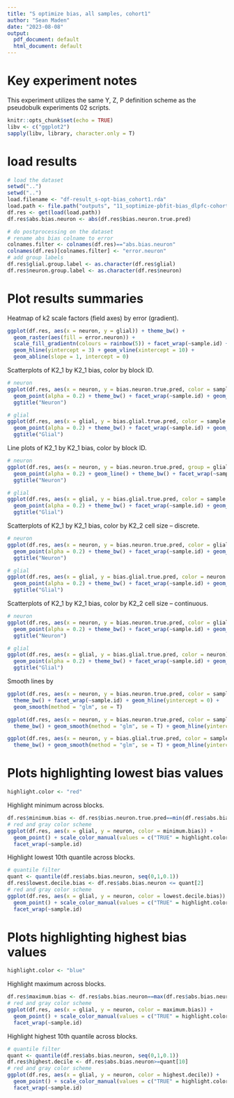 ```yaml
---
title: "S optimize bias, all samples, cohort1"
author: "Sean Maden"
date: "2023-08-08"
output:
  pdf_document: default
  html_document: default
---
```


# Key experiment notes

This experiment utilizes the same Y, Z, P definition scheme as the pseudobulk experiments 02 scripts.

```r
knitr::opts_chunk$set(echo = TRUE)
libv <- c("ggplot2")
sapply(libv, library, character.only = T)
```

# load results

```r
# load the dataset
setwd("..")
setwd("..")
load.filename <- "df-result_s-opt-bias_cohort1.rda"
load.path <- file.path("outputs", "11_soptimize-pbfit-bias_dlpfc-cohort1", load.filename)
df.res <- get(load(load.path))
df.res$abs.bias.neuron <- abs(df.res$bias.neuron.true.pred)

# do postprocessing on the dataset
# rename abs bias colname to error
colnames.filter <- colnames(df.res)=="abs.bias.neuron"
colnames(df.res)[colnames.filter] <- "error.neuron"
# add group labels
df.res$glial.group.label <- as.character(df.res$glial)
df.res$neuron.group.label <- as.character(df.res$neuron)
```

# Plot results summaries

Heatmap of k2 scale factors (field axes) by error (gradient).

```r
ggplot(df.res, aes(x = neuron, y = glial)) + theme_bw() +
  geom_raster(aes(fill = error.neuron)) +
  scale_fill_gradientn(colours = rainbow(5)) + facet_wrap(~sample.id) +
  geom_hline(yintercept = 3) + geom_vline(xintercept = 10) +
  geom_abline(slope = 1, intercept = 0)
```

Scatterplots of K2_1 by K2_1 bias, color by block ID.

```r
# neuron
ggplot(df.res, aes(x = neuron, y = bias.neuron.true.pred, color = sample.id)) + 
  geom_point(alpha = 0.2) + theme_bw() + facet_wrap(~sample.id) + geom_hline(yintercept = 0) +
  ggtitle("Neuron")

# glial
ggplot(df.res, aes(x = glial, y = bias.glial.true.pred, color = sample.id)) + 
  geom_point(alpha = 0.2) + theme_bw() + facet_wrap(~sample.id) + geom_hline(yintercept = 0) +
  ggtitle("Glial")
```

Line plots of K2_1 by K2_1 bias, color by block ID.

```r
# neuron
ggplot(df.res, aes(x = neuron, y = bias.neuron.true.pred, group = glial.group.label)) + 
  geom_point(alpha = 0.2) + geom_line() + theme_bw() + facet_wrap(~sample.id) + geom_hline(yintercept = 0) +
  ggtitle("Neuron")

# glial
ggplot(df.res, aes(x = glial, y = bias.glial.true.pred, color = sample.id)) + 
  geom_point(alpha = 0.2) + theme_bw() + facet_wrap(~sample.id) + geom_hline(yintercept = 0) +
  ggtitle("Glial")
```

Scatterplots of K2_1 by K2_1 bias, color by K2_2 cell size -- discrete.

```r
# neuron
ggplot(df.res, aes(x = neuron, y = bias.neuron.true.pred, color = glial.group.label)) + 
  geom_point(alpha = 0.2) + theme_bw() + facet_wrap(~sample.id) + geom_hline(yintercept = 0) +
  ggtitle("Neuron")

# glial
ggplot(df.res, aes(x = glial, y = bias.glial.true.pred, color = neuron.group.label)) + 
  geom_point(alpha = 0.2) + theme_bw() + facet_wrap(~sample.id) + geom_hline(yintercept = 0) +
  ggtitle("Glial")
```

Scatterplots of K2_1 by K2_1 bias, color by K2_2 cell size -- continuous.

```r
# neuron
ggplot(df.res, aes(x = neuron, y = bias.neuron.true.pred, color = glial)) + 
  geom_point(alpha = 0.2) + theme_bw() + facet_wrap(~sample.id) + geom_hline(yintercept = 0) +
  ggtitle("Neuron")

# glial
ggplot(df.res, aes(x = glial, y = bias.glial.true.pred, color = neuron)) + 
  geom_point(alpha = 0.2) + theme_bw() + facet_wrap(~sample.id) + geom_hline(yintercept = 0) +
  ggtitle("Glial")
```

Smooth lines by

```r
ggplot(df.res, aes(x = neuron, y = bias.neuron.true.pred, color = sample.id)) + 
  theme_bw() + facet_wrap(~sample.id) + geom_hline(yintercept = 0) +
  geom_smooth(method = "glm", se = T)

ggplot(df.res, aes(x = neuron, y = bias.neuron.true.pred, color = sample.id)) + 
  theme_bw() + geom_smooth(method = "glm", se = T) + geom_hline(yintercept = 0)

ggplot(df.res, aes(x = neuron, y = bias.glial.true.pred, color = sample.id)) + 
  theme_bw() + geom_smooth(method = "glm", se = T) + geom_hline(yintercept = 0)
```

# Plots highlighting lowest bias values

```r
highlight.color <- "red"
```

Highlight minimum across blocks.

```r
df.res$minimum.bias <- df.res$bias.neuron.true.pred==min(df.res$abs.bias.neuron)
# red and gray color scheme
ggplot(df.res, aes(x = glial, y = neuron, color = minimum.bias)) + 
  geom_point() + scale_color_manual(values = c("TRUE" = highlight.color, "FALSE" = "gray")) +
  facet_wrap(~sample.id)
```

Highlight lowest 10th quantile across blocks.

```r
# quantile filter
quant <- quantile(df.res$abs.bias.neuron, seq(0,1,0.1))
df.res$lowest.decile.bias <- df.res$abs.bias.neuron <= quant[2]
# red and gray color scheme
ggplot(df.res, aes(x = glial, y = neuron, color = lowest.decile.bias)) + 
  geom_point() + scale_color_manual(values = c("TRUE" = highlight.color, "FALSE" = "gray")) +
  facet_wrap(~sample.id)
```

# Plots highlighting highest bias values

```r
highlight.color <- "blue"
```

Highlight maximum across blocks.

```r
df.res$maximum.bias <- df.res$abs.bias.neuron==max(df.res$abs.bias.neuron)
# red and gray color scheme
ggplot(df.res, aes(x = glial, y = neuron, color = maximum.bias)) + 
  geom_point() + scale_color_manual(values = c("TRUE" = highlight.color, "FALSE" = "gray")) +
  facet_wrap(~sample.id)
```

Highlight highest 10th quantile across blocks.

```r
# quantile filter
quant <- quantile(df.res$abs.bias.neuron, seq(0,1,0.1))
df.res$highest.decile <- df.res$abs.bias.neuron>=quant[10]
# red and gray color scheme
ggplot(df.res, aes(x = glial, y = neuron, color = highest.decile)) + 
  geom_point() + scale_color_manual(values = c("TRUE" = highlight.color, "FALSE" = "gray")) +
  facet_wrap(~sample.id)
```



